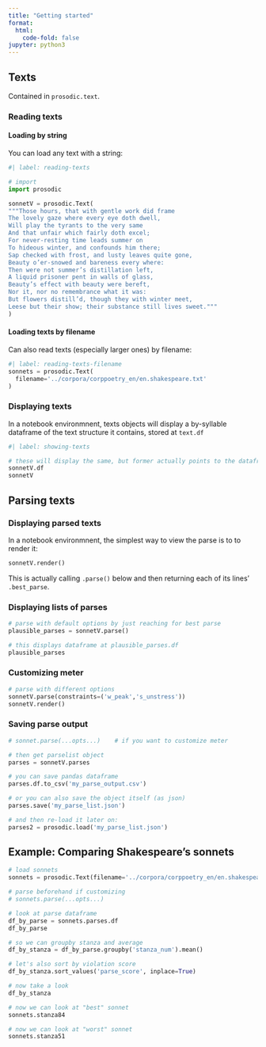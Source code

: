 ```yaml
---
title: "Getting started"
format:
  html:
    code-fold: false
jupyter: python3
---
```


## Texts

Contained in `prosodic.text`.

### Reading texts

#### Loading by string

You can load any text with a string:

```python
#| label: reading-texts

# import
import prosodic

sonnetV = prosodic.Text(
"""Those hours, that with gentle work did frame
The lovely gaze where every eye doth dwell,
Will play the tyrants to the very same
And that unfair which fairly doth excel;
For never-resting time leads summer on
To hideous winter, and confounds him there;
Sap checked with frost, and lusty leaves quite gone,
Beauty o’er-snowed and bareness every where:
Then were not summer’s distillation left,
A liquid prisoner pent in walls of glass,
Beauty’s effect with beauty were bereft,
Nor it, nor no remembrance what it was:
But flowers distill’d, though they with winter meet,
Leese but their show; their substance still lives sweet."""
)
```


#### Loading texts by filename

Can also read texts (especially larger ones) by filename:

```python
#| label: reading-texts-filename
sonnets = prosodic.Text(
  filename='../corpora/corppoetry_en/en.shakespeare.txt'
)
```

### Displaying texts

In a notebook environmnent, texts objects will display a by-syllable dataframe of the text structure it contains, stored at `text.df`

```python
#| label: showing-texts

# these will display the same, but former actually points to the dataframe
sonnetV.df          
sonnetV
```



## Parsing texts

### Displaying parsed texts

In a notebook environmnent, the simplest way to view the parse is to to render it:

```python
sonnetV.render()
```

This is actually calling `.parse()` below and then returning each of its lines' `.best_parse`.

### Displaying lists of parses

```python
# parse with default options by just reaching for best parse
plausible_parses = sonnetV.parse()

# this displays dataframe at plausible_parses.df
plausible_parses
```

### Customizing meter

```python
# parse with different options
sonnetV.parse(constraints=('w_peak','s_unstress'))
sonnetV.render()
```

### Saving parse output

```python
# sonnet.parse(...opts...)    # if you want to customize meter

# then get parselist object
parses = sonnetV.parses

# you can save pandas dataframe
parses.df.to_csv('my_parse_output.csv')

# or you can also save the object itself (as json)
parses.save('my_parse_list.json')

# and then re-load it later on:
parses2 = prosodic.load('my_parse_list.json')
```

## Example: Comparing Shakespeare's sonnets

```python
# load sonnets
sonnets = prosodic.Text(filename='../corpora/corppoetry_en/en.shakespeare.txt')

# parse beforehand if customizing
# sonnets.parse(...opts...)

# look at parse dataframe
df_by_parse = sonnets.parses.df
df_by_parse
```



```python
# so we can groupby stanza and average
df_by_stanza = df_by_parse.groupby('stanza_num').mean()

# let's also sort by violation score
df_by_stanza.sort_values('parse_score', inplace=True)

# now take a look
df_by_stanza
```


```python
# now we can look at "best" sonnet
sonnets.stanza84
```



```python
# now we can look at "worst" sonnet
sonnets.stanza51
```